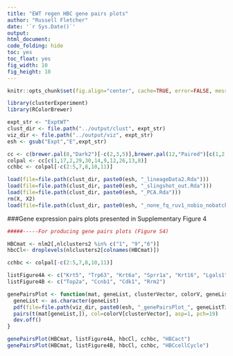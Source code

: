 ```yaml
---
title: "EWT regen HBC gene pairs plots"
author: "Russell Fletcher"
date: '`r Sys.Date()`'
output:
html_document:
code_folding: hide
toc: yes
toc_float: yes
fig_width: 10
fig_height: 10
---
```


```r
knitr::opts_chunk$set(fig.align="center", cache=TRUE, error=FALSE, message=FALSE, warning=FALSE, results="hide")

library(clusterExperiment)
library(RColorBrewer)

expt_str <- "ExptWT"
clust_dir <- file.path("../output/clust", expt_str)
viz_dir <- file.path("../output/viz", expt_str)
esh <- gsub("Expt","E",expt_str)

cc <- c(brewer.pal(8,"Dark2")[-c(2,3,5)],brewer.pal(12,"Paired")[c(1,2,8,10,9)],brewer.pal(12,"Set3")[c(7,8,12)], brewer.pal(8, "Pastel2")[8], brewer.pal(11,"BrBG")[11], brewer.pal(11,"PiYG")[1], "cyan", "darkblue","darkorchid2", "brown1", "springgreen1", "deepskyblue4", "darkolivegreen","antiquewhite2","azure", "cornflowerblue","blue","chartreuse","darkolivegreen3","darkorange3","deeppink4","darkred","darksalmon")
colpal <- cc[c(1,17,2,29,30,14,9,12,26,13,8)]
cchbc <- colpal[-c(2:5,7,8,10,11)]

load(file=file.path(clust_dir, paste0(esh, "_lineageData2.Rda")))
load(file=file.path(clust_dir, paste0(esh, "_slingshot_out.Rda")))
load(file=file.path(clust_dir, paste0(esh, "_PCA.Rda")))
rm(X, X2)
load(file=file.path(clust_dir, paste0(esh, "_none_fq_ruv1_nobio_nobatch_all_merge_10PCadjP03.Rda")))

```

###Gene expression pairs plots presented in Supplementary Figure 4
```r

#####-----For producing gene pairs plots (Figure S4)

HBCmat <- nlm2[,nlclusters2 %in% c("1", "9","6")]
hbcCl<- droplevels(nlclusters2[colnames(HBCmat)])

cchbc <- colpal[-c(2:5,7,8,10,11)]

listFigure4A <- c("Krt5", "Trp63", "Krt6a", "Sprr1a", "Krt16", "Lgals1", "Il33", "Hopx")
listFigure4B <- c("Top2a", "Ccnb1", "Cdk1", "Rrm2")

genePairsPlot <- function(mat, geneList, clusterVector, colorV, geneListTitle) {
  geneList <- as.character(geneList)
  pdf(file=file.path(viz_dir, paste0(esh, "_genePairsPlot_", geneListTitle,".pdf")), width=2*length(geneList), height=2*length(geneList))
  pairs(t(mat[geneList,]), col=colorV[clusterVector], asp=1, pch=19)
  dev.off()
}

genePairsPlot(HBCmat, listFigure4A, hbcCl, cchbc, "HBCact")
genePairsPlot(HBCmat, listFigure4B, hbcCl, cchbc, "HBCcellCycle")

```
